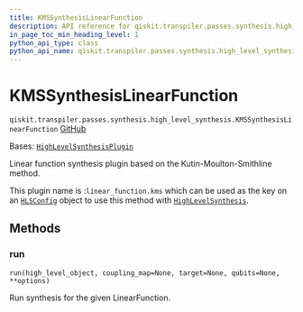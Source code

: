 ```yaml
---
title: KMSSynthesisLinearFunction
description: API reference for qiskit.transpiler.passes.synthesis.high_level_synthesis.KMSSynthesisLinearFunction
in_page_toc_min_heading_level: 1
python_api_type: class
python_api_name: qiskit.transpiler.passes.synthesis.high_level_synthesis.KMSSynthesisLinearFunction
---
```


# KMSSynthesisLinearFunction

<span id="qiskit.transpiler.passes.synthesis.high_level_synthesis.KMSSynthesisLinearFunction" />

`qiskit.transpiler.passes.synthesis.high_level_synthesis.KMSSynthesisLinearFunction` [GitHub](https://github.com/qiskit/qiskit/tree/main/qiskit/transpiler/passes/synthesis/high_level_synthesis.py "view source code")

Bases: [`HighLevelSynthesisPlugin`](qiskit.transpiler.passes.synthesis.plugin.HighLevelSynthesisPlugin "qiskit.transpiler.passes.synthesis.plugin.HighLevelSynthesisPlugin")

Linear function synthesis plugin based on the Kutin-Moulton-Smithline method.

This plugin name is :`linear_function.kms` which can be used as the key on an [`HLSConfig`](qiskit.transpiler.passes.HLSConfig "qiskit.transpiler.passes.synthesis.high_level_synthesis.HLSConfig") object to use this method with [`HighLevelSynthesis`](qiskit.transpiler.passes.HighLevelSynthesis "qiskit.transpiler.passes.synthesis.high_level_synthesis.HighLevelSynthesis").

## Methods

### run

<span id="qiskit.transpiler.passes.synthesis.high_level_synthesis.KMSSynthesisLinearFunction.run" />

`run(high_level_object, coupling_map=None, target=None, qubits=None, **options)`

Run synthesis for the given LinearFunction.

